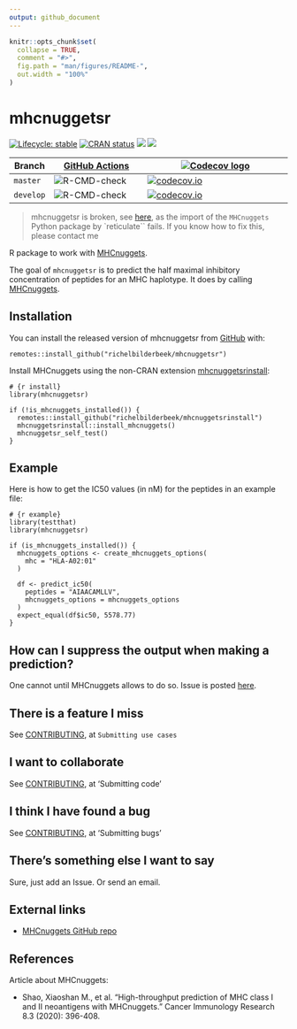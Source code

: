 ```yaml
---
output: github_document
---
```


<!-- README.md is generated from README.Rmd. Please edit that file -->

```r
knitr::opts_chunk$set(
  collapse = TRUE,
  comment = "#>",
  fig.path = "man/figures/README-",
  out.width = "100%"
)
```

# mhcnuggetsr

<!-- badges: start -->
[![Lifecycle: stable](https://img.shields.io/badge/lifecycle-stable-green.svg)](https://www.tidyverse.org/lifecycle/#stable)
[![CRAN status](https://www.r-pkg.org/badges/version/mhcnuggetsr)](https://CRAN.R-project.org/package=mhcnuggetsr)
[![](http://cranlogs.r-pkg.org/badges/grand-total/mhcnuggetsr)]( https://CRAN.R-project.org/package=mhcnuggetsr)
[![](http://cranlogs.r-pkg.org/badges/mhcnuggetsr)](https://CRAN.R-project.org/package=mhcnuggetsr)

Branch   |[GitHub Actions](https://github.com/richelbilderbeek/mhcnuggetsr/actions)                                     | [![Codecov logo](man/figures/Codecov.png)](https://www.codecov.io)
---------|--------------------------------------------------------------------------------------------------------------|---------------------------------------------------------------------------------------------------------------------------------------------------------------------------
`master `|![R-CMD-check](https://github.com/richelbilderbeek/mhcnuggetsr/workflows/R-CMD-check/badge.svg?branch=master) | [![codecov.io](https://codecov.io/github/richelbilderbeek/mhcnuggetsr/coverage.svg?branch=master)](https://codecov.io/github/richelbilderbeek/mhcnuggetsr/branch/master)
`develop`|![R-CMD-check](https://github.com/richelbilderbeek/mhcnuggetsr/workflows/R-CMD-check/badge.svg?branch=develop)| [![codecov.io](https://codecov.io/github/richelbilderbeek/mhcnuggetsr/coverage.svg?branch=develop)](https://codecov.io/github/richelbilderbeek/mhcnuggetsr/branch/develop)

<!-- badges: end -->

> mhcnuggetsr is broken, see [here](https://github.com/richelbilderbeek/mhcnuggetsr/issues/13), 
> as the import of the `MHCnuggets` Python package by `reticulate``
> fails. If you know how to fix this, please contact me

R package to work with [MHCnuggets](https://github.com/KarchinLab/mhcnuggets).

The goal of `mhcnuggetsr` is to predict the half maximal inhibitory concentration
of peptides for an MHC haplotype. 
It does by calling [MHCnuggets](https://github.com/KarchinLab/mhcnuggets).

## Installation

You can install the released version of mhcnuggetsr from [GitHub](https://github.com/) with:

```
remotes::install_github("richelbilderbeek/mhcnuggetsr")
```

Install MHCnuggets using the non-CRAN extension
[mhcnuggetsrinstall](https://github.com/richelbilderbeek/mhcnuggetsrinstall):

```
# {r install}
library(mhcnuggetsr)

if (!is_mhcnuggets_installed()) {
  remotes::install_github("richelbilderbeek/mhcnuggetsrinstall")
  mhcnuggetsrinstall::install_mhcnuggets()
  mhcnuggetsr_self_test()
}
```

## Example

Here is how to get the IC50 values (in nM) for the peptides in
an example file:

```
# {r example}
library(testthat)
library(mhcnuggetsr)

if (is_mhcnuggets_installed()) {
  mhcnuggets_options <- create_mhcnuggets_options(
    mhc = "HLA-A02:01"
  )
  
  df <- predict_ic50(
    peptides = "AIAACAMLLV",
    mhcnuggets_options = mhcnuggets_options
  )
  expect_equal(df$ic50, 5578.77)
}
```

## How can I suppress the output when making a prediction?

One cannot until MHCnuggets allows to do so.
Issue is posted [here](https://github.com/KarchinLab/mhcnuggets/issues/17).

## There is a feature I miss

See [CONTRIBUTING](CONTRIBUTING.md), at `Submitting use cases`

## I want to collaborate

See [CONTRIBUTING](CONTRIBUTING.md), at 'Submitting code'

## I think I have found a bug

See [CONTRIBUTING](CONTRIBUTING.md), at 'Submitting bugs' 

## There's something else I want to say

Sure, just add an Issue. Or send an email.

## External links

 * [MHCnuggets GitHub repo](https://github.com/KarchinLab/mhcnuggets)
 
## References

Article about MHCnuggets:

 * Shao, Xiaoshan M., et al. "High-throughput prediction of MHC class I and II 
   neoantigens with MHCnuggets." Cancer Immunology Research 8.3 (2020): 396-408.
